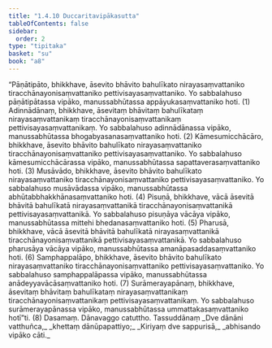 ```yaml
---
title: "1.4.10 Duccaritavipākasutta"
tableOfContents: false
sidebar:
  order: 2
type: "tipitaka"
basket: "su"
book: "a8"
---
```



<DynamicBreadcrumb />

<Division number="40" book="a8" bookNo="17" page="77">

<Paragraph number="374" book="a8">
“Pāṇātipāto, bhikkhave, āsevito bhāvito bahulīkato nirayasaṃvattaniko tiracchānayonisaṃvattaniko pettivisayasaṃvattaniko. Yo sabbalahuso pāṇātipātassa vipāko, manussabhūtassa appāyukasaṃvattaniko hoti. (1)
</Paragraph>

<Paragraph number="375" book="a8">
Adinnādānaṃ, bhikkhave, āsevitaṃ bhāvitaṃ bahulīkataṃ nirayasaṃvattanikaṃ tiracchānayonisaṃvattanikaṃ pettivisayasaṃvattanikaṃ. Yo sabbalahuso adinnādānassa vipāko, manussabhūtassa bhogabyasanasaṃvattaniko hoti. (2)
</Paragraph>

<Paragraph number="376" book="a8">
Kāmesumicchācāro, bhikkhave, āsevito bhāvito bahulīkato nirayasaṃvattaniko tiracchānayonisaṃvattaniko pettivisayasaṃvattaniko. Yo sabbalahuso kāmesumicchācārassa vipāko, manussabhūtassa sapattaverasaṃvattaniko hoti. (3)
</Paragraph>

<Paragraph number="377" book="a8">
Musāvādo, bhikkhave, āsevito bhāvito bahulīkato nirayasaṃvattaniko tiracchānayonisaṃvattaniko pettivisayasaṃvattaniko. Yo sabbalahuso musāvādassa vipāko, manussabhūtassa abhūtabbhakkhānasaṃvattaniko hoti. (4)
</Paragraph>

<Paragraph number="378" book="a8">
Pisuṇā, bhikkhave, vācā āsevitā bhāvitā bahulīkatā nirayasaṃvattanikā tiracchānayonisaṃvattanikā pettivisayasaṃvattanikā. Yo sabbalahuso pisuṇāya vācāya vipāko, manussabhūtassa mittehi bhedanasaṃvattaniko hoti. (5)
</Paragraph>

<Paragraph number="379" book="a8">
Pharusā, bhikkhave, vācā āsevitā bhāvitā bahulīkatā nirayasaṃvattanikā tiracchānayonisaṃvattanikā pettivisayasaṃvattanikā. Yo sabbalahuso pharusāya vācāya vipāko, manussabhūtassa amanāpasaddasaṃvattaniko hoti. (6)
</Paragraph>

<Paragraph number="380" book="a8">
Samphappalāpo, bhikkhave, āsevito bhāvito bahulīkato nirayasaṃvattaniko tiracchānayonisaṃvattaniko pettivisayasaṃvattaniko. Yo sabbalahuso samphappalāpassa vipāko, manussabhūtassa anādeyyavācāsaṃvattaniko hoti. (7)
</Paragraph>

<Paragraph number="381" book="a8">
Surāmerayapānaṃ, bhikkhave, āsevitaṃ bhāvitaṃ bahulīkataṃ nirayasaṃvattanikaṃ tiracchānayonisaṃvattanikaṃ pettivisayasaṃvattanikaṃ. Yo sabbalahuso surāmerayapānassa vipāko, manussabhūtassa ummattakasaṃvattaniko hotī”ti. (8)

</Paragraph>
</Division>

<Paragraph number="382" type="center" book="a8">
Dasamaṃ.



</Paragraph>

<Paragraph number="383" type="center" book="a8">
Dānavaggo catuttho.



</Paragraph>

<Paragraph number="384" type="center" book="a8">
Tassuddānaṃ


</Paragraph>

<Paragraph number="385" type="verses" book="a8">
_Dve dānāni vatthuñca,_  
_khettaṃ dānūpapattiyo;_  
_Kiriyaṃ dve sappurisā,_  
_abhisando vipāko cāti._
</Paragraph>